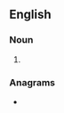 {{also|byname}}

==English==

===Noun===
{{en-noun}}

# {{alternative spelling of|byname|lang=en}}

===Anagrams===
* {{l|en|baymen}}